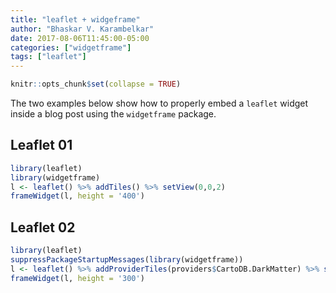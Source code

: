 ```yaml
---
title: "leaflet + widgeframe"
author: "Bhaskar V. Karambelkar"
date: 2017-08-06T11:45:00-05:00
categories: ["widgetframe"]
tags: ["leaflet"]
---
```


```r
knitr::opts_chunk$set(collapse = TRUE)
```

The two examples below show how to properly embed a `leaflet` widget inside a blog post using the `widgetframe` package.

## Leaflet 01

```r
library(leaflet)
library(widgetframe)
l <- leaflet() %>% addTiles() %>% setView(0,0,2)
frameWidget(l, height = '400')
```

## Leaflet 02

```r
library(leaflet)
suppressPackageStartupMessages(library(widgetframe))
l <- leaflet() %>% addProviderTiles(providers$CartoDB.DarkMatter) %>% setView(0,0,2)
frameWidget(l, height = '300')
```

